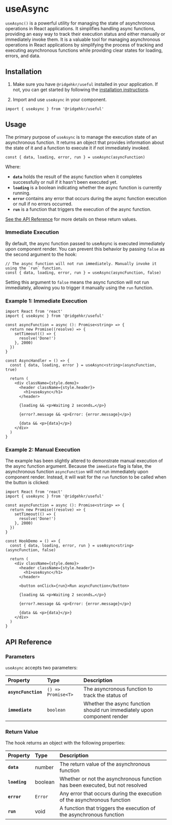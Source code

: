 # useAsync

`useAsync()` is a powerful utility for managing the state of asynchronous operations in React applications. It simplifies handling async functions, providing an easy way to track their execution status and either manually or immediately invoke them. It is a valuable tool for managing asynchronous operations in React applications by simplifying the process of tracking and executing asynchronous functions while providing clear states for loading, errors, and data.

## Installation

1. Make sure you have `@ridgehkr/useful` installed in your application. If not, you can get started by following the [installation instructions](/#getting-started).

2. Import and use `useAsync` in your component.

```tsx
import { useAsync } from '@ridgehkr/useful'
```

## Usage

The primary purpose of `useAsync` is to manage the execution state of an asynchronous function. It returns an object that provides information about the state of it and a function to execute it if not immediately invoked.

```tsx
const { data, loading, error, run } = useAsync(asyncFunction)
```

Where:

- **`data`** holds the result of the async function when it completes successfully or null if it hasn't been executed yet.
- **`loading`** is a boolean indicating whether the async function is currently running.
- **`error`** contains any error that occurs during the async function execution or null if no errors occurred.
- **`run`** is a function that triggers the execution of the async function.

[See the API Reference](#api-reference) for more details on these return values.

### Immediate Execution

By default, the async function passed to useAsync is executed immediately upon component render. You can prevent this behavior by passing `false` as the second argument to the hook:

```tsx
// The async function will not run immediately. Manually invoke it using the `run` function.
const { data, loading, error, run } = useAsync(asyncFunction, false)
```

Setting this argument to `false` means the async function will not run immediately, allowing you to trigger it manually using the `run` function.

### Example 1: Immediate Execution

```tsx /useAsync/ filename="AsyncHandler.jsx"
import React from 'react'
import { useAsync } from '@ridgehkr/useful'

const asyncFunction = async (): Promise<string> => {
  return new Promise((resolve) => {
    setTimeout(() => {
      resolve('Done!')
    }, 2000)
  })
}

const AsyncHandler = () => {
  const { data, loading, error } = useAsync<string>(asyncFunction, true)

  return (
    <div className={style.demo}>
      <header className={style.header}>
        <h1>useAsync</h1>
      </header>

      {loading && <p>Waiting 2 seconds…</p>}

      {error?.message && <p>Error: {error.message}</p>}

      {data && <p>{data}</p>}
    </div>
  )
}
```

### Example 2: Manual Execution

The example has been slightly altered to demonstrate manual execution of the async function argument. Because the `immediate` flag is false, the asynchronous function `asyncFunction` will not run immediately upon component render. Instead, it will wait for the `run` function to be called when the button is clicked:

```tsx /useAsync/ filename="AsyncHandler.jsx"
import React from 'react'
import { useAsync } from '@ridgehkr/useful'

const asyncFunction = async (): Promise<string> => {
  return new Promise((resolve) => {
    setTimeout(() => {
      resolve('Done!')
    }, 2000)
  })
}

const HookDemo = () => {
  const { data, loading, error, run } = useAsync<string>(asyncFunction, false)

  return (
    <div className={style.demo}>
      <header className={style.header}>
        <h1>useAsync</h1>
      </header>

      <button onClick={run}>Run asyncFunction</button>

      {loading && <p>Waiting 2 seconds…</p>}

      {error?.message && <p>Error: {error.message}</p>}

      {data && <p>{data}</p>}
    </div>
  )
}
```

## API Reference

### Parameters

`useAsync` accepts two parameters:

| Property            | Type               | Description                                                             |
| :------------------ | :----------------- | :---------------------------------------------------------------------- |
| **`asyncFunction`** | `() => Promise<T>` | The asyncronous function to track the status of                         |
| **`immediate`**     | `boolean`          | Whether the async function should run immediately upon component render |

### Return Value

The hook returns an object with the following properties:

| Property      | Type    | Description                                                                  |
| :------------ | :------ | :--------------------------------------------------------------------------- |
| **`data`**    | number  | The return value of the asynchronous function                                |
| **`loading`** | boolean | Whether or not the asynchronous function has been executed, but not resolved |
| **`error`**   | `Error` | Any error that occurs during the execution of the asynchronous function      |
| **`run`**     | void    | A function that triggers the execution of the asynchronous function          |
